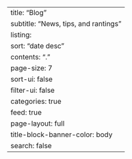 ---
title: "Blog"
subtitle: "News, tips, and rantings"
listing:
  sort: "date desc"
  contents: "."
  page-size: 7
  sort-ui: false
  filter-ui: false
  categories: true
  feed: true
page-layout: full
title-block-banner-color: body
search: false
---